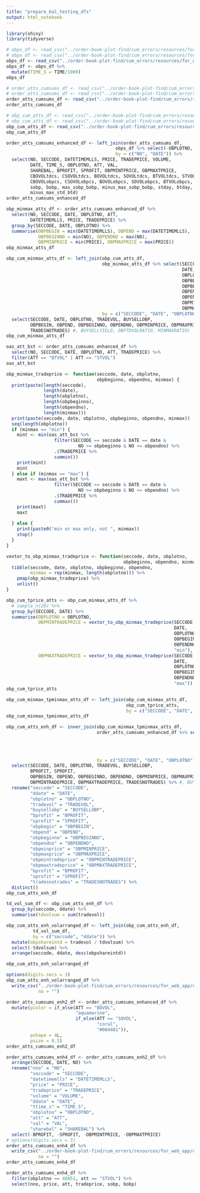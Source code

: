```yaml
---
title: "prepare_bal_testing_dfs"
output: html_notebook
---
```



```r
library(shiny)
library(tidyverse)
```
```r
# obps_df <- read_csv("../order-book-plot-find/cum_errors/resources/for_web_app/LKOH-GMKN-2007-10-08-09_obps.csv")
# obps_df <- read_csv("../order-book-plot-find/cum_errors/resources/for_web_app/LKOH-2007-10-08_obps.csv")
obps_df <- read_csv("../order-book-plot-find/cum_errors/resources/for_web_app/s1_s2_2007_obps.csv")
obps_df <- obps_df %>% 
  mutate(TIME_S = TIME/1000)
obps_df
```


```r
# order_atts_cumsums_df <- read_csv("../order-book-plot-find/cum_errors/resources/for_web_app/LKOH-GMKN-2007-10-08-09_order_atts_cumsums.csv")
# order_atts_cumsums_df <- read_csv("../order-book-plot-find/cum_errors/resources/for_web_app/LKOH-2007-10-08_order_atts_cumsums.csv")
order_atts_cumsums_df <- read_csv("../order-book-plot-find/cum_errors/resources/for_web_app/s1_s2_2007_order_atts_cumsums.csv")
order_atts_cumsums_df
```

```r
# obp_cum_atts_df <- read_csv("../order-book-plot-find/cum_errors/resources/for_web_app/LKOH-GMKN-2007-10-08-09_obp_cum_atts.csv")
# obp_cum_atts_df <- read_csv("../order-book-plot-find/cum_errors/resources/for_web_app/LKOH-2007-10-08_obp_cum_atts.csv")
obp_cum_atts_df <- read_csv("../order-book-plot-find/cum_errors/resources/for_web_app/s1_s2_2007_obp_cum_atts.csv")
obp_cum_atts_df
```

```r
order_atts_cumsums_enhanced_df <- left_join(order_atts_cumsums_df, 
                                         obps_df %>% select(-OBPLOTNO, -SECCODE), 
                                         by = c("NO", "DATE")) %>% 
  select(NO, SECCODE, DATETIMEMLLS, PRICE, TRADEPRICE, VOLUME, 
         DATE, TIME_S, OBPLOTNO, ATT, VAL, 
         SHAREBAL, BPROFIT, SPROFIT, OBPMINTPRICE, OBPMAXTPRICE,
         CBOVOLtdcs, CSOVOLtdcs, BOVOLtdcs, SOVOLtdcs, BTVOLtdcs, STVOLtdcs, 
         CBOVOLobpcs, CSOVOLobpcs, BOVOLobpcs, SOVOLobpcs, BTVOLobpcs, STVOLobpcs,
         sobp, bobp, max_sobp_bobp, minus_max_sobp_bobp, stday, btday, max_std_btd,
         minus_max_std_btd)
order_atts_cumsums_enhanced_df
```

```r
obp_minmax_atts_df <- order_atts_cumsums_enhanced_df %>% 
  select(NO, SECCODE, DATE, OBPLOTNO, ATT,
         DATETIMEMLLS, PRICE, TRADEPRICE) %>% 
  group_by(SECCODE, DATE, OBPLOTNO) %>% 
  summarise(OBPBEGIN = min(DATETIMEMLLS), OBPEND = max(DATETIMEMLLS), 
            OBPBEGINNO = min(NO), OBPENDNO = max(NO),
            OBPMINPRICE = min(PRICE), OBPMAXPRICE = max(PRICE))
obp_minmax_atts_df
```

```r
obp_cum_minmax_atts_df <- left_join(obp_cum_atts_df, 
                                    obp_minmax_atts_df %>% select(SECCODE,
                                                                  DATE,
                                                                  OBPLOTNO,
                                                                  OBPBEGIN,
                                                                  OBPBEGINNO,
                                                                  OBPENDNO,
                                                                  OBPEND,
                                                                  OBPMINPRICE,
                                                                  OBPMAXPRICE),
                                    by = c("SECCODE", "DATE", "OBPLOTNO")) %>% 
  select(SECCODE, DATE, OBPLOTNO, TRADEVOL, BUYSELLOBP,
         OBPBEGIN, OBPEND, OBPBEGINNO, OBPENDNO, OBPMINPRICE, OBPMAXPRICE,
         TRADESNOTRADES) #, BUYSELLYIELD, OBPTDVOLRATIO, MINMAXRATIO)
obp_cum_minmax_atts_df
```

```r
oas_att_bst <- order_atts_cumsums_enhanced_df %>% 
  select(NO, SECCODE, DATE, OBPLOTNO, ATT, TRADEPRICE) %>% 
  filter(ATT == "BTVOL" | ATT == "STVOL")
oas_att_bst
```

```r
obp_minmax_tradeprice <- function(seccode, date, obplotno, 
                                  obpbeginno, obpendno, minmax) {
  print(paste(length(seccode),
              length(date),
              length(obplotno),
              length(obpbeginno),
              length(obpendno),
              length(minmax)))
  print(paste(seccode, date, obplotno, obpbeginno, obpendno, minmax))
  seq(length(obplotno))
  if (minmax == "min") {
    mint <- min(oas_att_bst %>%
                  filter(SECCODE == seccode & DATE == date & 
                           NO >= obpbeginno & NO <= obpendno) %>% 
                  .$TRADEPRICE %>%
                  cummin())
    print(mint)
    mint
  } else if (minmax == "max") {
    maxt <- max(oas_att_bst %>%
                  filter(SECCODE == seccode & DATE == date & 
                           NO >= obpbeginno & NO <= obpendno) %>% 
                  .$TRADEPRICE %>%
                  cummax())
    print(maxt)
    maxt
    
  } else {
    print(paste0("min or max only, not ", minmax))
    stop()
  }
}
```

```r
vextor_to_obp_minmax_tradeprice <- function(seccode, date, obplotno, 
                                            obpbeginno, obpendno, minmax) {
  tibble(seccode, date, obplotno, obpbeginno, obpendno, 
         minmax = rep(minmax, length(obplotno))) %>% 
    pmap(obp_minmax_tradeprice) %>% 
    unlist()
}
```

```r
obp_cum_tprice_atts <- obp_cum_minmax_atts_df %>% 
  # sample_n(20) %>% 
  group_by(SECCODE, DATE) %>% 
  summarise(OBPLOTNO = OBPLOTNO,
            OBPMINTRADEPRICE = vextor_to_obp_minmax_tradeprice(SECCODE,
                                                               DATE,
                                                               OBPLOTNO,
                                                               OBPBEGINNO,
                                                               OBPENDNO,
                                                               "min"),
            OBPMAXTRADEPRICE = vextor_to_obp_minmax_tradeprice(SECCODE,
                                                               DATE,
                                                               OBPLOTNO,
                                                               OBPBEGINNO,
                                                               OBPENDNO,
                                                               "max"))
obp_cum_tprice_atts
```

```r
obp_cum_minmax_tpminmax_atts_df <- left_join(obp_cum_minmax_atts_df,
                                             obp_cum_tprice_atts,
                                             by = c("SECCODE", "DATE", "OBPLOTNO"))
obp_cum_minmax_tpminmax_atts_df
```

```r
obp_cum_atts_enh_df <- inner_join(obp_cum_minmax_tpminmax_atts_df,
                                  order_atts_cumsums_enhanced_df %>% select(SECCODE,
                                                                            DATE,
                                                                            OBPLOTNO,
                                                                            BPROFIT,
                                                                            SPROFIT),
                                  by = c("SECCODE", "DATE", "OBPLOTNO")) %>% 
  select(SECCODE, DATE, OBPLOTNO, TRADEVOL, BUYSELLOBP,
         BPROFIT, SPROFIT,
         OBPBEGIN, OBPEND, OBPBEGINNO, OBPENDNO, OBPMINPRICE, OBPMAXPRICE,
         OBPMINTRADEPRICE, OBPMAXTRADEPRICE, TRADESNOTRADES) %>% #, BUYSELLYIELD, OBPTDVOLRATIO, MINMAXRATIO) %>% 
  rename("seccode" = "SECCODE",
         "ddate" = "DATE",
         "obplotno" = "OBPLOTNO",
         "tradevol" = "TRADEVOL",
         "buysellobp" = "BUYSELLOBP",
         "bprofit" = "BPROFIT",
         "sprofit" = "SPROFIT",
         "obpbegin" = "OBPBEGIN",
         "obpend" = "OBPEND",
         "obpbeginno" = "OBPBEGINNO",
         "obpendno" = "OBPENDNO",
         "obpminprice" = "OBPMINPRICE",
         "obpmaxprice" = "OBPMAXPRICE",
         "obpmintradeprice" = "OBPMINTRADEPRICE",
         "obpmaxtradeprice" = "OBPMAXTRADEPRICE",
         "bprofit" = "BPROFIT",
         "sprofit" = "SPROFIT",
         "tradesnotrades" = "TRADESNOTRADES") %>% 
  distinct()
obp_cum_atts_enh_df
```

```r
td_vol_sum_df <- obp_cum_atts_enh_df %>% 
  group_by(seccode, ddate) %>% 
  summarise(tdvolsum = sum(tradevol))

obp_cum_atts_enh_volarranged_df <- left_join(obp_cum_atts_enh_df,
          td_vol_sum_df,
          by = c("seccode", "ddate")) %>% 
  mutate(obpshareintd = tradevol / tdvolsum) %>% 
  select(-tdvolsum) %>% 
  arrange(seccode, ddate, desc(obpshareintd))

obp_cum_atts_enh_volarranged_df
```

```r
options(digits.secs = 3)
obp_cum_atts_enh_volarranged_df %>%
  write_csv("../order-book-plot-find/cum_errors/resources/for_web_app/obp_cum_atts_enh_df.csv",
            na = "")
```

```r
order_atts_cumsums_enh2_df <- order_atts_cumsums_enhanced_df %>% 
  mutate(pcolor = if_else(ATT == "BOVOL", 
                          "aquamarine", 
                          if_else(ATT == "SOVOL",
                                  "coral",
                                  "#004481")),
         pshape = 4L,
         psize = 0.5)
order_atts_cumsums_enh2_df
```

```r
order_atts_cumsums_enh4_df <- order_atts_cumsums_enh2_df %>% 
  arrange(SECCODE, DATE, NO) %>% 
  rename("nno" = "NO",
         "seccode" = "SECCODE",
         "datetimemlls" = "DATETIMEMLLS",
         "price" = "PRICE",
         "tradeprice" = "TRADEPRICE",
         "volume" = "VOLUME",
         "ddate" = "DATE",
         "ttime_s" = "TIME_S",
         "obplotno" = "OBPLOTNO",
         "att" = "ATT",
         "val" = "VAL",
         "sharebal" = "SHAREBAL") %>% 
  select(-BPROFIT, -SPROFIT, -OBPMINTPRICE, -OBPMAXTPRICE)
# options(digits.secs = 3)
order_atts_cumsums_enh4_df %>%
  write_csv("../order-book-plot-find/cum_errors/resources/for_web_app/order_atts_cumsums_enh4_df.csv",
            na = "")
order_atts_cumsums_enh4_df
```

```r
order_atts_cumsums_enh4_df %>% 
  filter(obplotno == 48851, att == "STVOL") %>% 
  select(nno, price, att, tradeprice, sobp, bobp)
```

